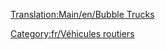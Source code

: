 [[Translation:Main/en/Bubble Trucks]]
{{fr/Vehicule routier|nom=Camion de bulles MightyMover
|img=MightyMover_Bubble.gif
|prix=4 797£ (9 594$)
|vitesse=48 km/h (30 mph)
|annualite=422£ (844$)
|design=1935
|vie=15
|capacite=17 bulles
}}
{{fr/Vehicule routier|nom=Camion de bulles Powernaught
|img=Powernaught_bubble.gif
|prix=6 054£ (12 108$)
|vitesse=88 km/h (55 mph)
|annualite=790£ (1 580$)
|design=1977
|vie=15
|capacite=19 bulles
}}
{{fr/Vehicule routier|nom=Camion de bulles Wizzowow
|img=Wizzowow_Bubble.gif
|prix=6 481£ (12 962$)
|vitesse=112 km/h (70 mph)
|annualite=1 131£ (2 262$)
|design=2011
|vie=15
|capacite=22 bulles
}}
[[Category:fr/Véhicules routiers]]